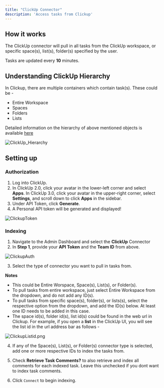 ```yaml
---
title: "ClickUp Connector"
description: 'Access tasks from Clickup'
---
```


## How it works

The ClickUp connector will pull in all tasks from the ClickUp workspace, or specific space(s), list(s), folder(s)
specified by the user.

Tasks are updated every **10** minutes.

## Understanding ClickUp Hierarchy

In Clickup, there are multiple containers which contain task(s). These could be -
* Entire Workspace
* Spaces
* Folders
* Lists

Detailed information on the hierarchy of above mentioned objects is available
[here](https://help.clickup.com/hc/en-us/articles/13856392825367-Intro-to-the-Hierarchy)

![ClickUp_Hierarchy](/assets/admin/connectors/clickup/ClickUp_Hierarchy.gif)

## Setting up

### Authorization

1. Log into ClickUp.
2. In ClickUp 2.0, click your avatar in the lower-left corner and select **Apps**.
In ClickUp 3.0, click your avatar in the upper-right corner, select **Settings**,
and scroll down to click **Apps** in the sidebar.
3. Under API Token, click **Generate**.
4. A Personal API token will be generated and displayed!

![ClickupToken](/assets/admin/connectors/clickup/ClickupToken.png)

### Indexing

1. Navigate to the Admin Dashboard and select the **ClickUp** Connector
2. In **Step 1**, provide your **API Token** and the **Team ID** from above.

![ClickupAuth](/assets/admin/connectors/clickup/ClickupAuth.png)

3. Select the type of connector you want to pull in tasks from.

**Notes**
* This could be Entire Worspace, Space(s), List(s), or Folder(s).
* To pull tasks from entire workspace, just select Entire Workspace from the dropdown, and do not add any ID(s).
* To pull tasks from specific space(s), folder(s), or lists(s), select the respective option from the dropdown,
  and add the ID(s) below. At least one ID needs to be added in this case.
* The space id(s), folder id(s), list id(s) could be found in the web url in Clickup.
For example, if you open a **list** in the ClickUp UI, you will see the list id in the url address bar as follows -

![ClickupListid.png](/assets/admin/connectors/clickup/ClickupListid.png)

4. If any of the Space(s), List(s), or Folder(s) connector type is selected,
   add one or more respective IDs to index the tasks from.

5. Check **Retrieve Task Comments?** to also retrieve and index all comments for each indexed task.
   Leave this unchecked if you dont want to index task comments.

6. Click `Connect` to begin indexing.
